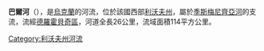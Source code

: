 '''巴爾河'''（{{lang-uk|Бар}}），是[[烏克蘭|烏克蘭]]的河流，位於該國西部[[利沃夫州|利沃夫州]]，屬於[[季斯梅尼齊亞河|季斯梅尼齊亞河]]的支流，流經[[德羅霍貝奇區|德羅霍貝奇區]]，河道全長26公里，流域面積114平方公里。

{{DEFAULTSORT:Бар (річка)}}
[[Category:利沃夫州河流|Category:利沃夫州河流]]


{{Ukraine-river-stub}}